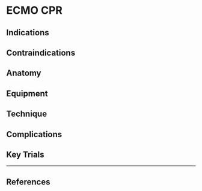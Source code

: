 # ECMO CPR



## Indications

## Contraindications

## Anatomy

## Equipment

## Technique

## Complications

## Key Trials

---

## References
